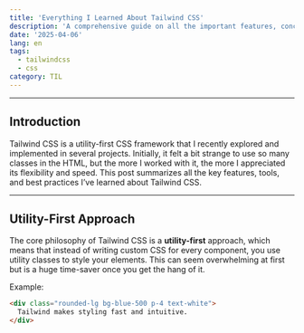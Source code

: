 ```yaml
---
title: 'Everything I Learned About Tailwind CSS'
description: 'A comprehensive guide on all the important features, concepts, and best practices I’ve learned about Tailwind CSS.'
date: '2025-04-06'
lang: en
tags:
  - tailwindcss
  - css
category: TIL
---
```



---

## Introduction

Tailwind CSS is a utility-first CSS framework that I recently explored and implemented in several projects. Initially, it felt a bit strange to use so many classes in the HTML, but the more I worked with it, the more I appreciated its flexibility and speed. This post summarizes all the key features, tools, and best practices I’ve learned about Tailwind CSS.

---

## Utility-First Approach

The core philosophy of Tailwind CSS is a **utility-first** approach, which means that instead of writing custom CSS for every component, you use utility classes to style your elements. This can seem overwhelming at first but is a huge time-saver once you get the hang of it.

Example:

```html
<div class="rounded-lg bg-blue-500 p-4 text-white">
  Tailwind makes styling fast and intuitive.
</div>
```
